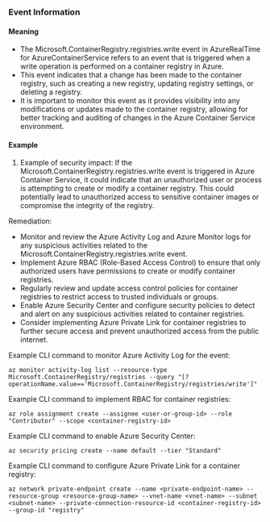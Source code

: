 
### Event Information

#### Meaning

- The Microsoft.ContainerRegistry.registries.write event in AzureRealTime for AzureContainerService refers to an event that is triggered when a write operation is performed on a container registry in Azure.
- This event indicates that a change has been made to the container registry, such as creating a new registry, updating registry settings, or deleting a registry.
- It is important to monitor this event as it provides visibility into any modifications or updates made to the container registry, allowing for better tracking and auditing of changes in the Azure Container Service environment.

#### Example

1. Example of security impact: If the Microsoft.ContainerRegistry.registries.write event is triggered in Azure Container Service, it could indicate that an unauthorized user or process is attempting to create or modify a container registry. This could potentially lead to unauthorized access to sensitive container images or compromise the integrity of the registry.

Remediation:
- Monitor and review the Azure Activity Log and Azure Monitor logs for any suspicious activities related to the Microsoft.ContainerRegistry.registries.write event.
- Implement Azure RBAC (Role-Based Access Control) to ensure that only authorized users have permissions to create or modify container registries.
- Regularly review and update access control policies for container registries to restrict access to trusted individuals or groups.
- Enable Azure Security Center and configure security policies to detect and alert on any suspicious activities related to container registries.
- Consider implementing Azure Private Link for container registries to further secure access and prevent unauthorized access from the public internet.

Example CLI command to monitor Azure Activity Log for the event:
```
az monitor activity-log list --resource-type Microsoft.ContainerRegistry/registries --query "[?operationName.value=='Microsoft.ContainerRegistry/registries/write']"
```

Example CLI command to implement RBAC for container registries:
```
az role assignment create --assignee <user-or-group-id> --role "Contributor" --scope <container-registry-id>
```

Example CLI command to enable Azure Security Center:
```
az security pricing create --name default --tier "Standard"
```

Example CLI command to configure Azure Private Link for a container registry:
```
az network private-endpoint create --name <private-endpoint-name> --resource-group <resource-group-name> --vnet-name <vnet-name> --subnet <subnet-name> --private-connection-resource-id <container-registry-id> --group-id "registry"
```

